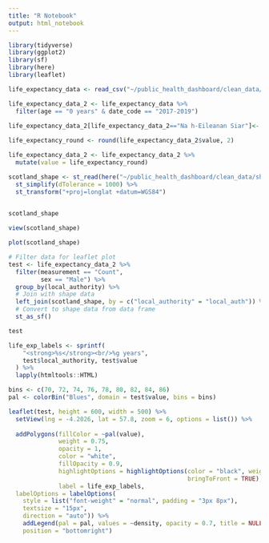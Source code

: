 ```yaml
---
title: "R Notebook"
output: html_notebook
---
```


```r
library(tidyverse)
library(ggplot2)
library(sf)
library(here)
library(leaflet)
```



```r
life_expectancy_data <- read_csv("~/public_health_dashboard/clean_data/life_expectancy_clean.csv")
```



```r
life_expectancy_data_2 <- life_expectancy_data %>%
  filter(age == "0 years" & date_code == "2017-2019")

life_expectancy_data_2[life_expectancy_data_2=="Na h-Eileanan Siar"]<- "Eilean Siar"
  
life_expectancy_round <- round(life_expectancy_data_2$value, 2)

life_expectancy_data_2 <- life_expectancy_data_2 %>%
  mutate(value = life_expectancy_round)
```

```r
scotland_shape <- st_read(here("~/public_health_dashboard/clean_data/shape_data/pub_las.shp")) %>%
  st_simplify(dTolerance = 1000) %>%
  st_transform("+proj=longlat +datum=WGS84")
  
```


```r
scotland_shape
```

```r
view(scotland_shape)
```

```r
plot(scotland_shape)
```



```r
# Filter data for leaflet plot
test <- life_expectancy_data_2 %>%
  filter(measurement == "Count",
         sex == "Male") %>%
  group_by(local_authority) %>%
  # Join with shape data
  left_join(scotland_shape, by = c("local_authority" = "local_auth")) %>%
  # Convert to shape data from data frame
  st_as_sf()

test

life_exp_labels <- sprintf(
    "<strong>%s</strong><br/>%g years",
    test$local_authority, test$value
  ) %>% 
  lapply(htmltools::HTML)

bins <- c(70, 72, 74, 76, 78, 80, 82, 84, 86)
pal <- colorBin("Blues", domain = test$value, bins = bins)


```



```r
leaflet(test, height = 600, width = 500) %>%
  setView(lng = -4.2026, lat = 57.8, zoom = 6, options = list()) %>%
  
  addPolygons(fillColor = ~pal(value),
              weight = 0.75,
              opacity = 1,
              color = "white",
              fillOpacity = 0.9,
              highlightOptions = highlightOptions(color = "black", weight = 1,
                                                  bringToFront = TRUE),
              label = life_exp_labels,
  labelOptions = labelOptions(
    style = list("font-weight" = "normal", padding = "3px 8px"),
    textsize = "15px",
    direction = "auto")) %>%
    addLegend(pal = pal, values = ~density, opacity = 0.7, title = NULL,
    position = "bottomright")

```

